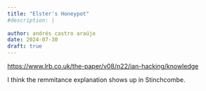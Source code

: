 ```yaml
---
title: "Elster's Honeypot"
#description: |
  
author: andrés castro araújo
date: 2024-07-30
draft: true
---
```


<https://www.lrb.co.uk/the-paper/v08/n22/ian-hacking/knowledge>

I think the remmitance explanation shows up in Stinchcombe.
